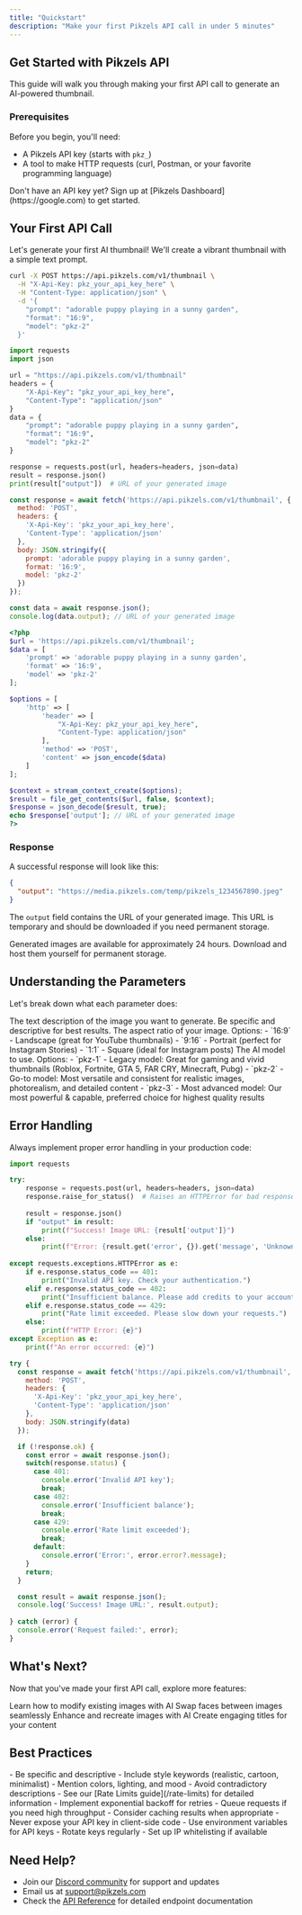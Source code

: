 ```yaml
---
title: "Quickstart"
description: "Make your first Pikzels API call in under 5 minutes"
---
```


## Get Started with Pikzels API

This guide will walk you through making your first API call to generate an AI-powered thumbnail.

### Prerequisites

Before you begin, you'll need:
- A Pikzels API key (starts with `pkz_`)
- A tool to make HTTP requests (curl, Postman, or your favorite programming language)

<Note>
  Don't have an API key yet? Sign up at [Pikzels Dashboard](https://google.com) to get started.
</Note>

## Your First API Call

Let's generate your first AI thumbnail! We'll create a vibrant thumbnail with a simple text prompt.

<CodeGroup>

```bash cURL
curl -X POST https://api.pikzels.com/v1/thumbnail \
  -H "X-Api-Key: pkz_your_api_key_here" \
  -H "Content-Type: application/json" \
  -d '{
    "prompt": "adorable puppy playing in a sunny garden",
    "format": "16:9",
    "model": "pkz-2"
  }'
```

```python Python
import requests
import json

url = "https://api.pikzels.com/v1/thumbnail"
headers = {
    "X-Api-Key": "pkz_your_api_key_here",
    "Content-Type": "application/json"
}
data = {
    "prompt": "adorable puppy playing in a sunny garden",
    "format": "16:9",
    "model": "pkz-2"
}

response = requests.post(url, headers=headers, json=data)
result = response.json()
print(result["output"])  # URL of your generated image
```

```javascript JavaScript
const response = await fetch('https://api.pikzels.com/v1/thumbnail', {
  method: 'POST',
  headers: {
    'X-Api-Key': 'pkz_your_api_key_here',
    'Content-Type': 'application/json'
  },
  body: JSON.stringify({
    prompt: 'adorable puppy playing in a sunny garden',
    format: '16:9',
    model: 'pkz-2'
  })
});

const data = await response.json();
console.log(data.output); // URL of your generated image
```

```php PHP
<?php
$url = 'https://api.pikzels.com/v1/thumbnail';
$data = [
    'prompt' => 'adorable puppy playing in a sunny garden',
    'format' => '16:9',
    'model' => 'pkz-2'
];

$options = [
    'http' => [
        'header' => [
            "X-Api-Key: pkz_your_api_key_here",
            "Content-Type: application/json"
        ],
        'method' => 'POST',
        'content' => json_encode($data)
    ]
];

$context = stream_context_create($options);
$result = file_get_contents($url, false, $context);
$response = json_decode($result, true);
echo $response['output']; // URL of your generated image
?>
```

</CodeGroup>

### Response

A successful response will look like this:

```json
{
  "output": "https://media.pikzels.com/temp/pikzels_1234567890.jpeg"
}
```

The `output` field contains the URL of your generated image. This URL is temporary and should be downloaded if you need permanent storage.

<Warning>
  Generated images are available for approximately 24 hours. Download and host them yourself for permanent storage.
</Warning>

## Understanding the Parameters

Let's break down what each parameter does:

<ParamField body="prompt" type="string" required>
  The text description of the image you want to generate. Be specific and descriptive for best results.
</ParamField>

<ParamField body="format" type="string" required>
  The aspect ratio of your image. Options:
  - `16:9` - Landscape (great for YouTube thumbnails)
  - `9:16` - Portrait (perfect for Instagram Stories)
  - `1:1` - Square (ideal for Instagram posts)
</ParamField>

<ParamField body="model" type="string" required>
  The AI model to use. Options:
  - `pkz-1` - Legacy model: Great for gaming and vivid thumbnails (Roblox, Fortnite, GTA 5, FAR CRY, Minecraft, Pubg)
  - `pkz-2` - Go-to model: Most versatile and consistent for realistic images, photorealism, and detailed content
  - `pkz-3` - Most advanced model: Our most powerful & capable, preferred choice for highest quality results
</ParamField>

## Error Handling

Always implement proper error handling in your production code:

<CodeGroup>

```python Python
import requests

try:
    response = requests.post(url, headers=headers, json=data)
    response.raise_for_status()  # Raises an HTTPError for bad responses
    
    result = response.json()
    if "output" in result:
        print(f"Success! Image URL: {result['output']}")
    else:
        print(f"Error: {result.get('error', {}).get('message', 'Unknown error')}")
        
except requests.exceptions.HTTPError as e:
    if e.response.status_code == 401:
        print("Invalid API key. Check your authentication.")
    elif e.response.status_code == 402:
        print("Insufficient balance. Please add credits to your account.")
    elif e.response.status_code == 429:
        print("Rate limit exceeded. Please slow down your requests.")
    else:
        print(f"HTTP Error: {e}")
except Exception as e:
    print(f"An error occurred: {e}")
```

```javascript JavaScript
try {
  const response = await fetch('https://api.pikzels.com/v1/thumbnail', {
    method: 'POST',
    headers: {
      'X-Api-Key': 'pkz_your_api_key_here',
      'Content-Type': 'application/json'
    },
    body: JSON.stringify(data)
  });

  if (!response.ok) {
    const error = await response.json();
    switch(response.status) {
      case 401:
        console.error('Invalid API key');
        break;
      case 402:
        console.error('Insufficient balance');
        break;
      case 429:
        console.error('Rate limit exceeded');
        break;
      default:
        console.error('Error:', error.error?.message);
    }
    return;
  }

  const result = await response.json();
  console.log('Success! Image URL:', result.output);
  
} catch (error) {
  console.error('Request failed:', error);
}
```

</CodeGroup>

## What's Next?

Now that you've made your first API call, explore more features:

<CardGroup cols={2}>
  <Card
    title="Edit Images"
    icon="edit"
    href="/api-reference/endpoint/edit"
  >
    Learn how to modify existing images with AI
  </Card>
  <Card
    title="Face Swap"
    icon="face-smile"
    href="/api-reference/endpoint/faceswap"
  >
    Swap faces between images seamlessly
  </Card>
  <Card
    title="Recreate Images"
    icon="arrows-rotate"
    href="/api-reference/endpoint/recreate"
  >
    Enhance and recreate images with AI
  </Card>
  <Card
    title="Generate Titles"
    icon="heading"
    href="/api-reference/endpoint/title"
  >
    Create engaging titles for your content
  </Card>
</CardGroup>

## Best Practices

<AccordionGroup>
  <Accordion title="Optimize Your Prompts" icon="lightbulb">
    - Be specific and descriptive
    - Include style keywords (realistic, cartoon, minimalist)
    - Mention colors, lighting, and mood
    - Avoid contradictory descriptions
  </Accordion>
  
  <Accordion title="Handle Rate Limits" icon="gauge">
    - See our [Rate Limits guide](/rate-limits) for detailed information
    - Implement exponential backoff for retries
    - Queue requests if you need high throughput
    - Consider caching results when appropriate
  </Accordion>
  
  <Accordion title="Secure Your API Key" icon="lock">
    - Never expose your API key in client-side code
    - Use environment variables for API keys
    - Rotate keys regularly
    - Set up IP whitelisting if available
  </Accordion>
</AccordionGroup>

## Need Help?

- Join our [Discord community](https://go.pikzels.com/discord) for support and updates
- Email us at [support@pikzels.com](mailto:support@pikzels.com)
- Check the [API Reference](/api-reference/introduction) for detailed endpoint documentation